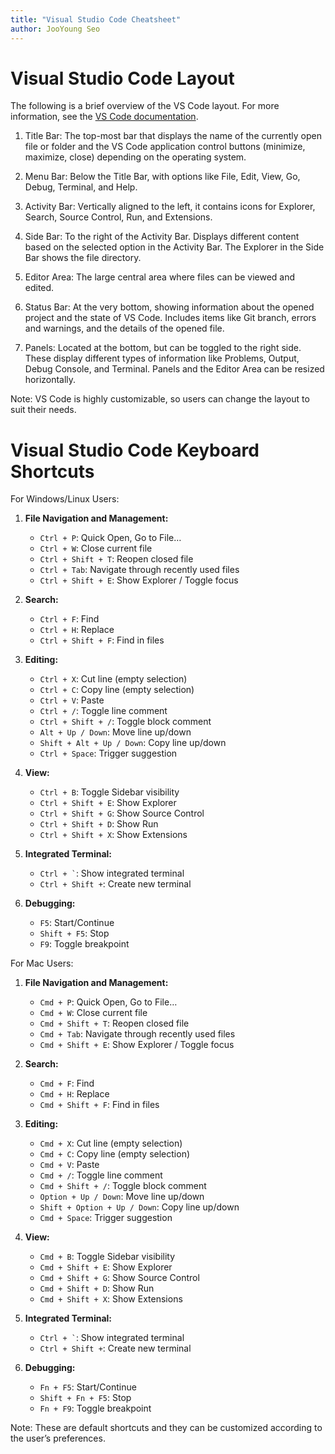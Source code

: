 ```yaml
---
title: "Visual Studio Code Cheatsheet"
author: JooYoung Seo
---
```



# Visual Studio Code Layout {#sec-vscode-layout}

The following is a brief overview of the VS Code layout. For more information, see the [VS Code documentation](https://code.visualstudio.com/docs/getstarted/userinterface){target="_blank"}.

1. Title Bar:
   The top-most bar that displays the name of the currently open file or folder and the VS Code application control buttons (minimize, maximize, close) depending on the operating system.

2. Menu Bar:
   Below the Title Bar, with options like File, Edit, View, Go, Debug, Terminal, and Help.

3. Activity Bar:
   Vertically aligned to the left, it contains icons for Explorer, Search, Source Control, Run, and Extensions.

4. Side Bar:
   To the right of the Activity Bar. Displays different content based on the selected option in the Activity Bar. The Explorer in the Side Bar shows the file directory.

5. Editor Area:
   The large central area where files can be viewed and edited.

6. Status Bar:
   At the very bottom, showing information about the opened project and the state of VS Code. Includes items like Git branch, errors and warnings, and the details of the opened file.

7. Panels:
   Located at the bottom, but can be toggled to the right side. These display different types of information like Problems, Output, Debug Console, and Terminal. Panels and the Editor Area can be resized horizontally.

Note: VS Code is highly customizable, so users can change the layout to suit their needs.

# Visual Studio Code Keyboard Shortcuts {#sec-vscode-shortcuts}

For Windows/Linux Users:

1. **File Navigation and Management:**

   - `Ctrl + P`: Quick Open, Go to File…
   - `Ctrl + W`: Close current file
   - `Ctrl + Shift + T`: Reopen closed file
   - `Ctrl + Tab`: Navigate through recently used files
   - `Ctrl + Shift + E`: Show Explorer / Toggle focus

2. **Search:**

   - `Ctrl + F`: Find
   - `Ctrl + H`: Replace
   - `Ctrl + Shift + F`: Find in files

3. **Editing:**

   - `Ctrl + X`: Cut line (empty selection)
   - `Ctrl + C`: Copy line (empty selection)
   - `Ctrl + V`: Paste
   - `Ctrl + /`: Toggle line comment
   - `Ctrl + Shift + /`: Toggle block comment
   - `Alt + Up / Down`: Move line up/down
   - `Shift + Alt + Up / Down`: Copy line up/down
   - `Ctrl + Space`: Trigger suggestion

4. **View:**

   - `Ctrl + B`: Toggle Sidebar visibility
   - `Ctrl + Shift + E`: Show Explorer
   - `Ctrl + Shift + G`: Show Source Control
   - `Ctrl + Shift + D`: Show Run
   - `Ctrl + Shift + X`: Show Extensions

5. **Integrated Terminal:**

   - `` Ctrl + ` ``: Show integrated terminal
   - `Ctrl + Shift + `: Create new terminal

6. **Debugging:**

   - `F5`: Start/Continue
   - `Shift + F5`: Stop
   - `F9`: Toggle breakpoint

For Mac Users:

1. **File Navigation and Management:**

   - `Cmd + P`: Quick Open, Go to File…
   - `Cmd + W`: Close current file
   - `Cmd + Shift + T`: Reopen closed file
   - `Cmd + Tab`: Navigate through recently used files
   - `Cmd + Shift + E`: Show Explorer / Toggle focus

2. **Search:**

   - `Cmd + F`: Find
   - `Cmd + H`: Replace
   - `Cmd + Shift + F`: Find in files

3. **Editing:**

   - `Cmd + X`: Cut line (empty selection)
   - `Cmd + C`: Copy line (empty selection)
   - `Cmd + V`: Paste
   - `Cmd + /`: Toggle line comment
   - `Cmd + Shift + /`: Toggle block comment
   - `Option + Up / Down`: Move line up/down
   - `Shift + Option + Up / Down`: Copy line up/down
   - `Cmd + Space`: Trigger suggestion

4. **View:**

   - `Cmd + B`: Toggle Sidebar visibility
   - `Cmd + Shift + E`: Show Explorer
   - `Cmd + Shift + G`: Show Source Control
   - `Cmd + Shift + D`: Show Run
   - `Cmd + Shift + X`: Show Extensions

5. **Integrated Terminal:**

   - `` Ctrl + ` ``: Show integrated terminal
   - `Ctrl + Shift + `: Create new terminal

6. **Debugging:**

   - `Fn + F5`: Start/Continue
   - `Shift + Fn + F5`: Stop
   - `Fn + F9`: Toggle breakpoint

Note: These are default shortcuts and they can be customized according to the user's preferences.
